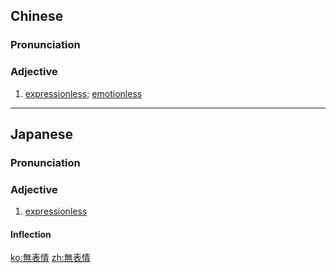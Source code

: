 {{also|无表情}}
==Chinese==
{{zh-forms|s=无表情|type=12}}

===Pronunciation===
{{zh-pron
|m=wúbiǎoqíng
|c=mou4 biu2 cing4
|cat=a
}}

===Adjective===
{{zh-adj}}

# [[expressionless]]; [[emotionless]]

----

==Japanese==
{{ja-kanjitab|む|ひょう|じょう|yomi=o}}

===Pronunciation===
{{ja-pron|むひょうじょう|y=o|acc=2}}

===Adjective===
{{ja-adj|むひょうじょう|infl=na}}

# [[expressionless]]

====Inflection====
{{ja-na|むひょうじょう}}

[[ko:無表情]]
[[zh:無表情]]